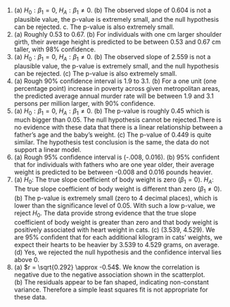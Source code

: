 1. \(a) $H_0: \beta_1 = 0$, $H_A: \beta_1 \ne 0$. (b) The observed slope of 0.604 is not a plausible value, the p-value is extremely small, and the null hypothesis can be rejected. c. The p-value is also extremely small.
\addtocounter{enumi}{1}

1. \(a) Roughly 0.53 to 0.67. (b) For individuals with one cm larger shoulder girth, their average height is predicted to be between 0.53 and 0.67 cm taller, with 98% confidence.
\addtocounter{enumi}{1}

1. \(a) $H_0: \beta_1 = 0$, $H_A: \beta_1 \ne 0$. (b) The observed slope of 2.559 is not a plausible value, the p-value is extremely small, and the null hypothesis can be rejected. (c) The p-value is also extremely small.
\addtocounter{enumi}{1}

1. \(a) Rough 90% confidence interval is 1.9 to 3.1. (b) For a one unit (one percentage point) increase in poverty across given metropolitan areas, the predicted average annual murder rate will be between 1.9 and 3.1 persons per million larger, with 90% confidence.
\addtocounter{enumi}{1}

1. \(a) $H_0: \beta_1 = 0$, $H_A: \beta_1 \ne 0$. (b) The p-value is roughly 0.45 which is much bigger than 0.05.  The null hypothesis cannot be rejected.There is no evidence with these data that there is a linear relationship between a father's age and the baby's weight. (c) The p-value of 0.449 is quite similar. The hypothesis test conclusion is the same, the data do not support a linear model.
\addtocounter{enumi}{1}

1. \(a) Rough 95% confidence interval is (-.008, 0.016). (b) 95% confident that for individuals with fathers who are one year older, their average weight is predicted to be between -0.008 and 0.016 pounds heavier.
\addtocounter{enumi}{1}

1. \(a) $H_0$: The true slope coefficient of body weight is zero ($\beta_1 = 0$). $H_A$: The true slope coefficient of body weight is different than zero ($\beta_1 \neq 0$). (b) The p-value is extremely small (zero to 4 decimal places), which is lower than the significance level of 0.05. With such a low p-value, we reject $H_0$. The data provide strong evidence that the true slope coefficient of body weight is greater than zero and that body weight is positively associated with heart weight in cats. (c) (3.539, 4.529). We are 95% confident that for each additional kilogram in cats' weights, we expect their hearts to be heavier by 3.539 to 4.529 grams, on average. (d) Yes, we rejected the null hypothesis and the confidence interval lies above 0.
\addtocounter{enumi}{1}

1. \(a) $r = \sqrt{0.292} \approx -0.54$. We know the correlation is negative due to the negative association shown in the scatterplot. (b) The residuals appear to be fan shaped, indicating non-constant variance. Therefore a simple least squares fit is not appropriate for these data.
\addtocounter{enumi}{1}
